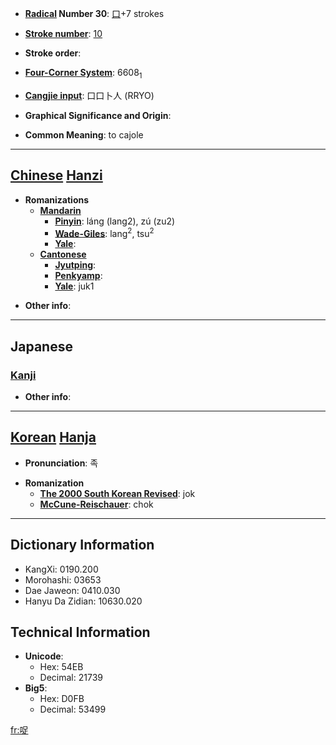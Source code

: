 * '''[[Wiktionary:Chinese radical index| Radical]] Number 30''': [[Wiktionary:Chinese radical index 口|口]]+7 strokes

* '''[[Wiktionary:Chinese total strokes index|Stroke number]]''': [[Wiktionary:Chinese total strokes index 10|10]]

* '''Stroke order''': 

* '''[[Wiktionary:Chinese four corner index|Four-Corner System]]''': 6608<sub>1</sub>

* '''[[Wiktionary:Chinese Cangjie index|Cangjie input]]''': 口口卜人 (RRYO)

* '''Graphical Significance and Origin''': 

* '''Common Meaning''': to cajole

----

== [[Chinese]] [[Hanzi]] ==

* '''Romanizations'''
** '''[[Mandarin]]'''
*** '''[[Pinyin]]''': láng (lang2), zú (zu2)
*** '''[[Wade-Giles]]''': lang<sup>2</sup>, tsu<sup>2</sup>
*** '''[[Yale]]''': 
** '''[[Cantonese]]'''
*** '''[[Jyutping]]''':
*** '''[[Penkyamp]]''': 
*** '''[[Yale]]''': juk1

* '''Other info''': 

----

==Japanese==
===[[Kanji]]===
{{kanji|on readings=[[しょく]] (shoku), [[そく]] (soku)
|kun readings=[[こびる]] (kobiru)
}}

* '''Other info''':  

----

== [[Korean]] [[Hanja]] ==

* '''Pronunciation''': 족

* '''Romanization'''
** '''[[The 2000 South Korean Revised Romanization|The 2000 South Korean Revised]]''': jok
** '''[[McCune-Reischauer]]''': chok

----

== Dictionary Information ==

* KangXi: 0190.200
* Morohashi: 03653
* Dae Jaweon: 0410.030
* Hanyu Da Zidian: 10630.020

== Technical Information ==

* '''Unicode''':
** Hex: 54EB
** Decimal: 21739
* '''Big5''':
** Hex: D0FB
** Decimal: 53499

[[fr:哫]]